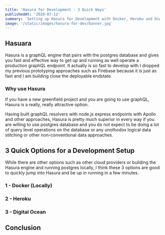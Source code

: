 ```yaml
---
title: 'Hasura for Development - 3 Quick Ways'
publishedAt: '2020-07-12'
summary: 'Setting up Hasura for Development with Docker, Heroku and Digital Ocean'
image: '/static/images/hasura-for-dev/banner.jpg'
---
```


## Hasuara

Hasura is a graphQL engine that pairs with the postgres database and gives you fast and effective way to
get up and running as well operate a production graphQL endpoint. It actually is so fast to develop with
I dropped my previous prototyping approaches such as Firebase because it is just as fast and I am building
close the deployable endstate.

### Why use Hasura

If you have a new greenfield project and you are going to use graphQL, Hasura is a really, really
attractive option.

Having built graphQL resolvers with node.js express endpoints with Apollo and other approaches, Hasura
is pretty much superior in every way if you are willing to use postgres database and you do not expect
to be doing a lot of query level operations on the database or any unothodox logical data stitching or
other non-conventional data approaches.

## 3 Quick Options for a Development Setup

While there are other options such as other cloud providers or building the Hasura engine and running
postgres locally, I think these 3 options are good to quickly jump into Hasura and be up in running in
a few minutes.

### 1 - Docker (Locally)

### 2 - Heroku

### 3 - Digital Ocean

## Conclusion

